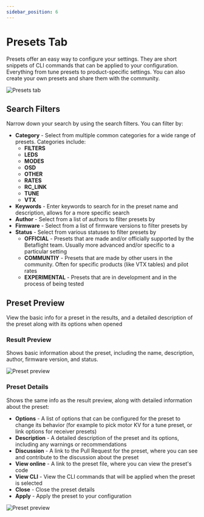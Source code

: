 ```yaml
---
sidebar_position: 6
---
```


# Presets Tab

Presets offer an easy way to configure your settings. They are short snippets of CLI commands that can be 
applied to your configuration. Everything from tune presets to product-specific settings. You can also create your own presets and share them with the community.

![Presets tab](/img/betaflight_configurator_presets_tab.png)

## Search Filters

Narrow down your search by using the search filters. You can filter by:

* **Category** - Select from multiple common categories for a wide range of presets. Categories include:
	* **FILTERS**
	* **LEDS**
	* **MODES**
	* **OSD**
	* **OTHER**
	* **RATES**
	* **RC_LINK**
	* **TUNE**
	* **VTX**
* **Keywords** - Enter keywords to search for in the preset name and description, allows for a more specific search
* **Author** - Select from a list of authors to filter presets by
* **Firmware** - Select from a list of firmware versions to filter presets by
* **Status** - Select from various statuses to filter presets by
	* **OFFICIAL** - Presets that are made and/or officially supported by the Betaflight team. Usually more 
		advanced and/or specific to a particular setting
	* **COMMUNTIY** - Presets that are made by other users in the community. Often for specific products 
	(like VTX tables) and pilot rates
	* **EXPERIMENTAL** - Presets that are in development and in the process of being tested

## Preset Preview

View the basic info for a preset in the results, and a detailed description of the preset along with its 
options when opened

### Result Preview

Shows basic information about the preset, including the name, description, author, firmware version, and status.

![Preset preview](/img/betaflight_configurator_preset_1.png)

### Preset Details

Shows the same info as the result preview, along with detailed information about the preset:

* **Options** - A list of options that can be configured for the preset to change its behavior (for example 
to pick motor KV for a tune preset, or link options for receiver presets)
* **Description** - A detailed description of the preset and its options, including any warnings or 
recommendations
* **Discussion** - A link to the Pull Request for the preset, where you can see and contribute to the 
discussion about the preset
* **View online** - A link to the preset file, where you can view the preset's code
* **View CLI** - View the CLI commands that will be applied when the preset is selected
* **Close** - Close the preset details
* **Apply** - Apply the preset to your configuration

![Preset preview](/img/betaflight_configurator_preset_2.png)